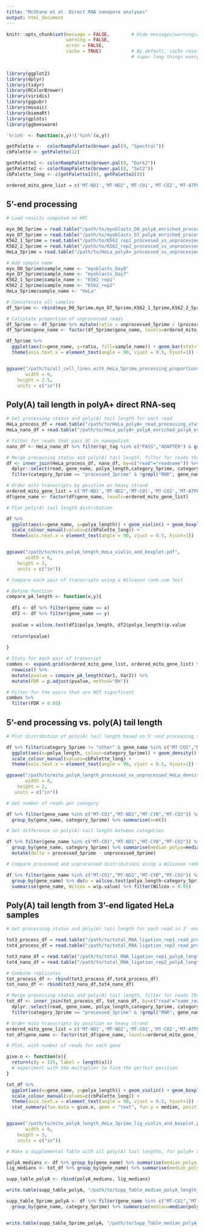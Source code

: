 ```yaml
---
title: "McShane et al. Direct RNA nanopore analyses"
output: html_document
---
```


```r

knitr::opts_chunk$set(message = FALSE,        # Hide messages/warnings/errors from loading packages
                      warning = FALSE,
                      error = FALSE,
                      cache = TRUE)           # By default, cache results to avoid re-running
                                              # super long things every time you knit
                      
```


```r
library(ggplot2)
library(dplyr)
library(tidyr)
library(RColorBrewer)
library(viridis)
library(ggpubr)
library(mosaic)
library(biomaRt)
library(gplots)
library(ggbeeswarm)

'%!in%' <- function(x,y)!('%in%'(x,y))

getPalette <-  colorRampPalette(brewer.pal(9, "Spectral"))
cbPalette <- getPalette(12)

getPalette1 <- colorRampPalette(brewer.pal(8, "Dark2"))
getPalette2 <- colorRampPalette(brewer.pal(8, "Set2"))
cbPalette_long <- c(getPalette1(8), getPalette2(8))

ordered_mito_gene_list = c('MT-ND1','MT-ND2','MT-CO1','MT-CO2','MT-ATP8-6','MT-CO3','MT-ND3','MT-ND4L-4','MT-ND5','MT-CYB')

```


## 5'-end processing

```r

# Load results computed on HPC

myo_D0_5prime = read.table("/path/to/myoblasts_D0_polyA_enriched_processed_vs_unprocessed_counts_mito_5prime.txt", sep="\t", header=T)
myo_D7_5prime = read.table("/path/to/myoblasts_D7_polyA_enriched_processed_vs_unprocessed_counts_mito_5prime.txt", sep="\t", header=T)
K562_1_5prime = read.table("/path/to/K562_rep1_processed_vs_unprocessed_counts_mito_5prime.txt", sep="\t", header=T)
K562_2_5prime = read.table("/path/to/K562_rep2_processed_vs_unprocessed_counts_mito_5prime.txt", sep="\t", header=T)
HeLa_5prime = read.table("/path/to/HeLa_polyA+_processed_vs_unprocessed_counts_mito_5prime.txt", sep="\t", header=T)

# Add sample name
myo_D0_5prime$sample_name <- "myoblasts_Day0"
myo_D7_5prime$sample_name <- "myoblasts_Day7"
K562_1_5prime$sample_name <- "K562_rep1"
K562_2_5prime$sample_name <- "K562_rep2"
HeLa_5prime$sample_name <- "HeLa"

# Concatenate all samples
df_5prime <- rbind(myo_D0_5prime,myo_D7_5prime,K562_1_5prime,K562_2_5prime,HeLa_5prime)

# Calculate proportion of unprocessed reads
df_5prime <- df_5prime %>% mutate(ratio = unprocessed_5prime / (processed_5prime + unprocessed_5prime)) %>% filter(gene_name != "MT-ND6")
df_5prime$gene_name <- factor(df_5prime$gene_name, levels=ordered_mito_gene_list)

df_5prime %>%
  ggplot(aes(x=gene_name, y=ratio, fill=sample_name)) + geom_bar(stat="identity", position="dodge") + theme_bw() + scale_fill_manual(values=c(cbPalette_long[2],cbPalette_long[3],cbPalette_long[3],cbPalette_long[1],cbPalette_long[5])) +
  theme(axis.text.x = element_text(angle = 90, vjust = 0.5, hjust=1)) + ylab("fraction of unprocessed reads") + ylim(0,1)


ggsave("/path/to/all_cell_lines_with_HeLa_5prime_processing_proportions.pdf",
       width = 6,
    height = 2.5,
    units = c("in"))

```




## Poly(A) tail length in polyA+ direct RNA-seq

```r

# Get processing status and poly(A) tail length for each read
HeLa_process_df = read.table("/path/to/HeLa_polyA+_read_processing_status.txt", sep="\t", header=T)
HeLa_nano_df = read.table("/path/to/HeLa_polyA+_polyA_enriched_polyA_estimates.tsv", sep="\t", header=T)

# Filter for reads that pass QC in nanopolish
nano_df <- HeLa_nano_df %>% filter(qc_tag %in% c("PASS","ADAPTER") & grepl("MT", contig))

# Merge processing status and poly(A) tail length, filter for reads that end at the transcript end (3'-end processed) and for protein-coding genes on the heavy-strand
df <- inner_join(HeLa_process_df, nano_df, by=c("read"="readname")) %>%
  dplyr::select(read, gene_name, polya_length,category_5prime, category_3prime) %>%
  filter(category_3prime == "processed_3prime" & !grepl("RNR", gene_name) & !grepl("MT-T", gene_name) & !grepl("anti", gene_name) & gene_name != "MT-ND6") %>% distinct()

# Order mito transcripts by position on heavy strand
ordered_mito_gene_list = c('MT-ND1','MT-ND2','MT-CO1','MT-CO2','MT-ATP8-6','MT-CO3','MT-ND3','MT-ND4L-4','MT-ND5','MT-CYB')
df$gene_name <- factor(df$gene_name, levels=ordered_mito_gene_list)


```

```r

# Plot poly(A) tail length distribution

df %>% 
  ggplot(aes(x=gene_name, y=polya_length)) + geom_violin() + geom_boxplot(outlier.shape = NA) + theme_bw() + ylim(0,120) +
  scale_colour_manual(values=c(cbPalette_long)) +
  theme(axis.text.x = element_text(angle = 90, vjust = 0.5, hjust=1))


ggsave("/path/to/mito_polyA_length_HeLa_violin_and_boxplot.pdf",
       width = 6,
    height = 3,
    units = c("in"))


```



```r

# Compare each pair of transcripts using a Wilcoxon rank-sum test

# Define function
compare_pA_length <- function(x,y){
  
  df1 <- df %>% filter(gene_name == x)
  df2 <- df %>% filter(gene_name == y)
  
  pvalue = wilcox.test(df1$polya_length, df2$polya_length)$p.value
  
  return(pvalue)
  
}

# Stats for each pair of transcript
combos <- expand.grid(ordered_mito_gene_list, ordered_mito_gene_list) %>% filter(Var1 != Var2) %>%
  rowwise() %>%
  mutate(pvalue = compare_pA_length(Var1, Var2)) %>%
  mutate(FDR = p.adjust(pvalue, method="BH"))

# Filter for the pairs that are NOT significant
combos %>%
  filter(FDR > 0.05)

```


## 5'-end processing vs. poly(A) tail length

```r

# Plot distribution of poly(A) tail length based on 5'-end processing status

df %>% filter(category_5prime != "other" & gene_name %in% c("MT-CO1","MT-ND1","MT-CYB","MT-CO3")) %>%
  ggplot(aes(x=polya_length, colour=category_5prime)) + geom_density() + theme_bw() + xlim(0,100) +
  scale_colour_manual(values=cbPalette_long) + 
  theme(axis.text.x = element_text(angle = 90, vjust = 0.5, hjust=1)) + facet_wrap(~gene_name, ncol=4)

ggsave("/path/to/mito_polyA_length_processed_vs_unprocessed_HeLa_density_plot.pdf",
       width = 8,
    height = 2,
   units = c("in"))

```


```r

# Get number of reads per category

df %>% filter(gene_name %in% c("MT-CO1","MT-ND1","MT-CYB","MT-CO3")) %>% filter(category_5prime != "other") %>%
  group_by(gene_name, category_5prime) %>% summarise(n=n())


```

```r

# Get difference in poly(A) tail length between categories

df %>% filter(gene_name %in% c("MT-CO1","MT-ND1","MT-CYB","MT-CO3")) %>% filter(category_5prime != "other") %>%
  group_by(gene_name, category_5prime) %>% summarise(median_polya=median(polya_length)) %>% spread(category_5prime, median_polya) %>%
  mutate(delta = processed_5prime - unprocessed_5prime)


```



```r

# Compare processed and unprocessed distributions using a Wilcoxon rank-sum test

df %>% filter(gene_name %in% c("MT-CO1","MT-ND1","MT-CYB","MT-CO3")) %>% filter(category_5prime != "other") %>%
  group_by(gene_name) %>% do(w = wilcox.test(polya_length~category_5prime, data=., paired=FALSE)) %>%
  summarise(gene_name, Wilcox = w$p.value) %>% filter(Wilcox < 0.05)


```



## Poly(A) tail length from 3'-end ligated HeLa samples

```r

# Get processing status and poly(A) tail length for each read in 3'-end ligated samples

tot3_process_df = read.table("/path/to/total_RNA_ligation_rep1_read_processing_status.txt", sep="\t", header=T)
tot4_process_df = read.table("/path/to/total_RNA_ligation_rep2_read_processing_status.txt", sep="\t", header=T)

tot3_nano_df = read.table("/path/to/total_RNA_ligation_rep1_polyA_length.txt", sep="\t", header=T)
tot4_nano_df = read.table("/path/to/total_RNA_ligation_rep2_polyA_length.txt", sep="\t", header=T)

# Combine replicates
tot_process_df <- rbind(tot3_process_df,tot4_process_df)
tot_nano_df <- rbind(tot3_nano_df,tot4_nano_df)

# Merge processing status and poly(A) tail length, filter for reads that end at the transcript end (3'-end processed) and for protein-coding genes on the heavy-strand
tot_df <- inner_join(tot_process_df, tot_nano_df, by=c("read"="name_read")) %>%
  dplyr::select(read, gene_name, polya_length,category_5prime, category_3prime) %>%
  filter(category_3prime == "processed_3prime" & !grepl("RNR", gene_name) & !grepl("MT-T", gene_name) & !grepl("anti", gene_name) & gene_name != "MT-ND6") %>% distinct()

# Order mito transcripts by position on heavy strand
ordered_mito_gene_list = c('MT-ND1','MT-ND2','MT-CO1','MT-CO2','MT-ATP8-6','MT-CO3','MT-ND3','MT-ND4L-4','MT-ND5','MT-CYB')
tot_df$gene_name <- factor(tot_df$gene_name, levels=ordered_mito_gene_list)


```


```r

# Plot, with number of reads for each gene

give.n <- function(x){
  return(c(y = 115, label = length(x))) 
  # experiment with the multiplier to find the perfect position
}

tot_df %>%
  ggplot(aes(x=gene_name, y=polya_length)) + geom_violin() + geom_boxplot(outlier.shape = NA) + theme_bw() + ylim(0,120) +
  scale_colour_manual(values=c(cbPalette_long)) +
  theme(axis.text.x = element_text(angle = 90, vjust = 0.5, hjust=1)) +
  stat_summary(fun.data = give.n, geom = "text", fun.y = median, position = position_dodge(width = 0.75), size=3)


ggsave("/path/to/mito_polyA_length_HeLa_3prime_lig_violin_and_boxplot.pdf",
       width = 6,
    height = 3,
    units = c("in"))


```


```r

# Make a Supplemental Table with all poly(A) tail lengths, for polyA+ and 3'-end ligated samples

polyA_medians <- df %>% group_by(gene_name) %>% summarise(median_polya_length = median(polya_length)) %>% mutate(library = "polyA_enrichment")
lig_medians <- tot_df %>% group_by(gene_name) %>% summarise(median_polya_length = median(polya_length)) %>% mutate(library = "3'-end ligation")

supp_table_polyA <- rbind(polyA_medians, lig_medians)

write.table(supp_table_polyA, "/path/to/Supp_Table_median_polyA_length_polyA_enriched_and_3lig_HeLa.txt", sep="\t", row.names=F, col.names=T, quote=F)

```



```r

supp_table_5prime_polyA <- df %>% filter(gene_name %in% c("MT-CO1","MT-ND1","MT-CYB","MT-CO3")) %>% filter(category_5prime != "other") %>%
  group_by(gene_name, category_5prime) %>% summarise(median=median(polya_length)) %>% spread(category_5prime, median)


write.table(supp_table_5prime_polyA, "/path/to/Supp_Table_median_polyA_length_vs_5prime_processing_HeLa_polyA_enriched.txt", sep="\t", row.names=F, col.names=T, quote=F)

```
